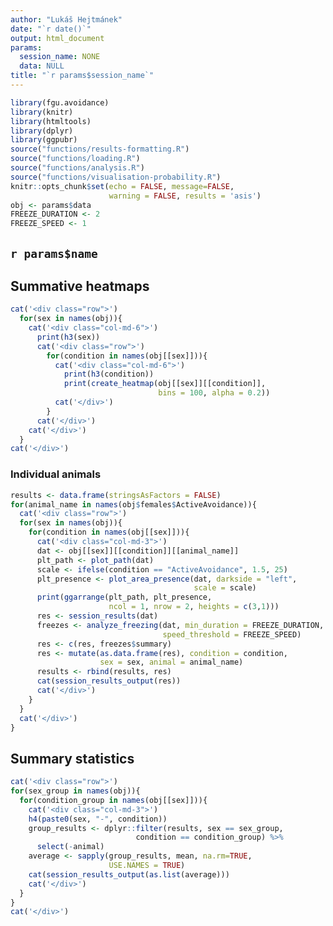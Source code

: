 ```yaml
---
author: "Lukáš Hejtmánek"
date: "`r date()`"
output: html_document
params:
  session_name: NONE
  data: NULL
title: "`r params$session_name`"
---
```


```r
library(fgu.avoidance)
library(knitr)
library(htmltools)
library(dplyr)
library(ggpubr)
source("functions/results-formatting.R")
source("functions/loading.R")
source("functions/analysis.R")
source("functions/visualisation-probability.R")
knitr::opts_chunk$set(echo = FALSE, message=FALSE,
                      warning = FALSE, results = 'asis')
obj <- params$data
FREEZE_DURATION <- 2
FREEZE_SPEED <- 1
```

## `r params$name`

## Summative heatmaps
```r
cat('<div class="row">')
  for(sex in names(obj)){
    cat('<div class="col-md-6">')
      print(h3(sex))
      cat('<div class="row">')
        for(condition in names(obj[[sex]])){
          cat('<div class="col-md-6">')
            print(h3(condition))
            print(create_heatmap(obj[[sex]][[condition]],
                                 bins = 100, alpha = 0.2))
          cat('</div>')
        }
      cat('</div>')
    cat('</div>')
  }
cat('</div>')
```

### Individual animals
```r
results <- data.frame(stringsAsFactors = FALSE)
for(animal_name in names(obj$females$ActiveAvoidance)){
  cat('<div class="row">')
  for(sex in names(obj)){
    for(condition in names(obj[[sex]])){
      cat('<div class="col-md-3">')
      dat <- obj[[sex]][[condition]][[animal_name]]
      plt_path <- plot_path(dat)
      scale <- ifelse(condition == "ActiveAvoidance", 1.5, 25)
      plt_presence <- plot_area_presence(dat, darkside = "left",
                                         scale = scale)
      print(ggarrange(plt_path, plt_presence, 
                      ncol = 1, nrow = 2, heights = c(3,1)))
      res <- session_results(dat)
      freezes <- analyze_freezing(dat, min_duration = FREEZE_DURATION,
                                  speed_threshold = FREEZE_SPEED)
      res <- c(res, freezes$summary)
      res <- mutate(as.data.frame(res), condition = condition,
                    sex = sex, animal = animal_name)
      results <- rbind(results, res)
      cat(session_results_output(res))
      cat('</div>')
    }
  }
  cat('</div>')
}
```

## Summary statistics
```r
cat('<div class="row">')
for(sex_group in names(obj)){
  for(condition_group in names(obj[[sex]])){
    cat('<div class="col-md-3">')
    h4(paste0(sex, "-", condition))
    group_results <- dplyr::filter(results, sex == sex_group,
                            condition == condition_group) %>%
      select(-animal)
    average <- sapply(group_results, mean, na.rm=TRUE,
                      USE.NAMES = TRUE)
    cat(session_results_output(as.list(average)))
    cat('</div>')
  }
}
cat('</div>')
```


